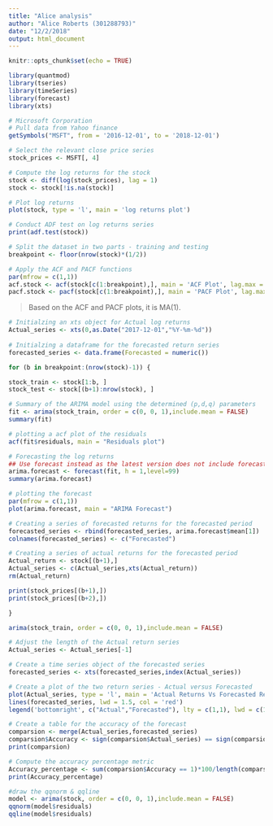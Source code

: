 ```yaml
---
title: "Alice analysis"
author: "Alice Roberts (301288793)"
date: "12/2/2018"
output: html_document
---
```


```r
knitr::opts_chunk$set(echo = TRUE)
```

```r
library(quantmod)
library(tseries)
library(timeSeries)
library(forecast)
library(xts)
```

```r
# Microsoft Corporation
# Pull data from Yahoo finance 
getSymbols("MSFT", from = '2016-12-01', to = '2018-12-01')
```

```r
# Select the relevant close price series
stock_prices <- MSFT[, 4]
```

```r
# Compute the log returns for the stock
stock <- diff(log(stock_prices), lag = 1)
stock <- stock[!is.na(stock)]
```

```r
# Plot log returns 
plot(stock, type = 'l', main = 'log returns plot')
```

```r
# Conduct ADF test on log returns series
print(adf.test(stock))
```

```r
# Split the dataset in two parts - training and testing
breakpoint <- floor(nrow(stock)*(1/2))
```

```r
# Apply the ACF and PACF functions
par(mfrow = c(1,1))
acf.stock <- acf(stock[c(1:breakpoint),], main = 'ACF Plot', lag.max = 100)
pacf.stock <- pacf(stock[c(1:breakpoint),], main = 'PACF Plot', lag.max = 100)
```

>Based on the ACF and PACF plots, it is MA(1).

```r
# Initialzing an xts object for Actual log returns
Actual_series <- xts(0,as.Date("2017-12-01","%Y-%m-%d"))
 
# Initialzing a dataframe for the forecasted return series
forecasted_series <- data.frame(Forecasted = numeric())

for (b in breakpoint:(nrow(stock)-1)) {

stock_train <- stock[1:b, ]
stock_test <- stock[(b+1):nrow(stock), ]

# Summary of the ARIMA model using the determined (p,d,q) parameters
fit <- arima(stock_train, order = c(0, 0, 1),include.mean = FALSE)
summary(fit)

# plotting a acf plot of the residuals
acf(fit$residuals, main = "Residuals plot")

# Forecasting the log returns
## Use forecast instead as the latest version does not include forecast.Arima
arima.forecast <- forecast(fit, h = 1,level=99)
summary(arima.forecast)

# plotting the forecast
par(mfrow = c(1,1))
plot(arima.forecast, main = "ARIMA Forecast")

# Creating a series of forecasted returns for the forecasted period
forecasted_series <- rbind(forecasted_series, arima.forecast$mean[1])
colnames(forecasted_series) <- c("Forecasted")

# Creating a series of actual returns for the forecasted period
Actual_return <- stock[(b+1),]
Actual_series <- c(Actual_series,xts(Actual_return))
rm(Actual_return)

print(stock_prices[(b+1),])
print(stock_prices[(b+2),])

}
```

```r
arima(stock_train, order = c(0, 0, 1),include.mean = FALSE)
```

```r
# Adjust the length of the Actual return series
Actual_series <- Actual_series[-1]

# Create a time series object of the forecasted series
forecasted_series <- xts(forecasted_series,index(Actual_series))

# Create a plot of the two return series - Actual versus Forecasted
plot(Actual_series, type = 'l', main = 'Actual Returns Vs Forecasted Returns')
lines(forecasted_series, lwd = 1.5, col = 'red')
legend('bottomright', c("Actual","Forecasted"), lty = c(1,1), lwd = c(1.5,1.5), col = c('black','red'))

# Create a table for the accuracy of the forecast
comparsion <- merge(Actual_series,forecasted_series)
comparsion$Accuracy <- sign(comparsion$Actual_series) == sign(comparsion$Forecasted)
print(comparsion)

# Compute the accuracy percentage metric
Accuracy_percentage <- sum(comparsion$Accuracy == 1)*100/length(comparsion$Accuracy)
print(Accuracy_percentage)
```

```r
#draw the qqnorm & qqline
model <- arima(stock, order = c(0, 0, 1),include.mean = FALSE)
qqnorm(model$residuals)
qqline(model$residuals)
```
